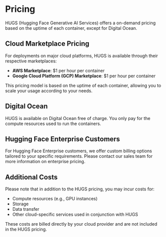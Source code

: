 # Pricing

HUGS (Hugging Face Generative AI Services) offers a on-demand pricing based on the uptime of each container, except for Digital Ocean.

## Cloud Marketplace Pricing

For deployments on major cloud platforms, HUGS is available through their respective marketplaces:

- **AWS Marketplace**: $1 per hour per container
- **Google Cloud Platform (GCP) Marketplace**: $1 per hour per container

This pricing model is based on the uptime of each container, allowing you to scale your usage according to your needs.

## Digital Ocean

HUGS is available on Digital Ocean free of charge. You only pay for the compute resources used to run the containers.

## Hugging Face Enterprise Customers

For Hugging Face Enterprise customers, we offer custom billing options tailored to your specific requirements. Please contact our sales team for more information on enterprise pricing.

## Additional Costs

Please note that in addition to the HUGS pricing, you may incur costs for:

- Compute resources (e.g., GPU instances)
- Storage
- Data transfer
- Other cloud-specific services used in conjunction with HUGS

These costs are billed directly by your cloud provider and are not included in the HUGS pricing.

